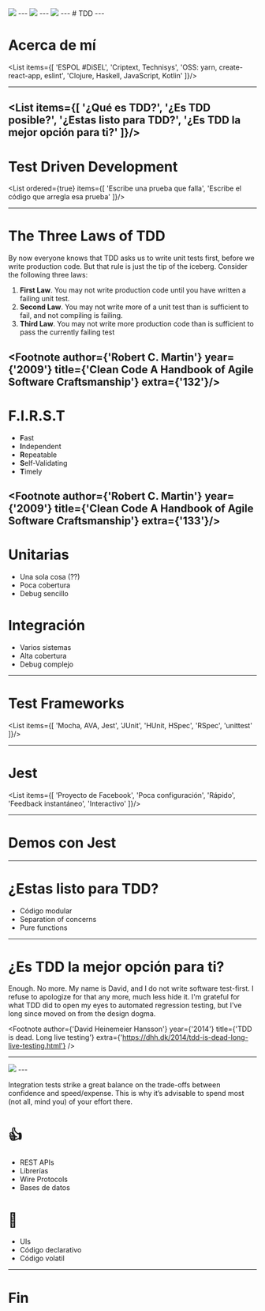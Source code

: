 

<Image src='./imgs/slide1.png' />
---
<Image src='./imgs/slide2.png' />
---
<Image src='./imgs/slide3.png' />
---
# TDD
---

# Acerca de mí

<List items={[
  'ESPOL #DiSEL',
  'Criptext, Technisys',
  'OSS: yarn, create-react-app, eslint',
  'Clojure, Haskell, JavaScript, Kotlin'
]}/>

---

<List items={[
  '¿Qué es TDD?',
  '¿Es TDD posible?',
  '¿Estas listo para TDD?',
  '¿Es TDD la mejor opción para ti?'
]}/>
---

# Test Driven Development

<List ordered={true} items={[
  'Escribe una prueba que falla',
  'Escribe el código que arregla esa prueba'
]}/>

---

# The Three Laws of  TDD
By now everyone knows that TDD asks us to write unit tests first, before we write production code. But that rule is just the tip of the iceberg. Consider the following three laws:

1. **First Law**. You may not write production code until you have written a failing unit test.
2. **Second Law**. You may not write more of a unit test than is sufficient to fail, and not compiling is failing.
3. **Third Law**. You  may  not  write  more  production  code  than  is  sufficient  to  pass  the  currently failing test

<Footnote 
  author={'Robert C. Martin'} 
  year={'2009'}
  title={'Clean Code A Handbook of Agile Software Craftsmanship'} 
  extra={'132'}/>
---
# F.I.R.S.T

<ul style={{textAlign: 'left'}}>
  <li><strong>F</strong>ast</li>
  <li><strong>I</strong>ndependent</li>
  <li><strong>R</strong>epeatable</li>
  <li><strong>S</strong>elf-Validating</li>
  <li><strong>T</strong>imely</li>
</ul>

<Footnote 
  author={'Robert C. Martin'} 
  year={'2009'}
  title={'Clean Code A Handbook of Agile Software Craftsmanship'} 
  extra={'133'}/>
---

<div style={{marginLeft: '180px'}}>
  <h1 style={{textAlign: 'left'}}>Unitarias</h1>
  <ul style={{textAlign: 'left'}}>
    <li>Una sola cosa (??)</li>
    <li>Poca cobertura</li>
    <li>Debug sencillo</li>
  </ul>
</div>

<div style={{marginLeft: '60px'}}>
  <h1 style={{textAlign: 'left'}}>Integración</h1>
  <ul style={{textAlign: 'left'}}>
    <li>Varios sistemas</li>
    <li>Alta cobertura</li>
    <li>Debug complejo</li>
  </ul>
</div>

---

# Test Frameworks

<List items={[
  'Mocha, AVA, Jest',
  'JUnit',
  'HUnit, HSpec',
  'RSpec',
  'unittest'
]}/>

---

# Jest

<List items={[
  'Proyecto de Facebook',
  'Poca configuración',
  'Rápido',
  'Feedback instantáneo',
  'Interactivo'
]}/>

---

# Demos con Jest

---

# ¿Estas listo para TDD?

<ul style={{textAlign: 'left'}}>
  <li>Código modular</li>
  <li>Separation of concerns</li>
  <li>Pure functions</li>
</ul>

---

# ¿Es TDD la mejor opción para ti?

<Quote>Enough. No more. My name is David, and I do not write software test-first. I refuse to apologize for that any more, much less hide it. I'm grateful for what TDD did to open my eyes to automated regression testing, but I've long since moved on from the design dogma.</Quote>

<Footnote 
  author={'David Heinemeier Hansson'} 
  year={'2014'} 
  title={'TDD is dead. Long live testing'} 
  extra={'https://dhh.dk/2014/tdd-is-dead-long-live-testing.html'} />

---
<img src='./imgs/mostly_integration.png'/>
---

<Quote>Integration tests strike a great balance on the trade-offs between confidence and speed/expense. This is why it’s advisable to spend most (not all, mind you) of your effort there.</Quote>

<Footnote 
  author='Kent C. Dodds'
  year='2017'
  title='Write tests. Not too many. Mostly integration'
  extra='https://blog.kentcdodds.com/write-tests-not-too-many-mostly-integration-5e8c7fff591c' />
---


<div style={{marginLeft: '180px'}}>
  <h1 style={{textAlign: 'left'}}>👍</h1>
  <ul style={{textAlign: 'left'}}>
    <li>REST APIs</li>
    <li>Librerías</li>
    <li>Wire Protocols</li>
    <li>Bases de datos</li>
  </ul>
</div>

<div style={{marginLeft: '60px'}}>
  <h1 style={{textAlign: 'left'}}>🙅</h1>
  <ul style={{textAlign: 'left'}}>
    <li>UIs</li>
    <li>Código declarativo</li>
    <li>Código volatil</li>
  </ul>
</div>

---

# Fin
